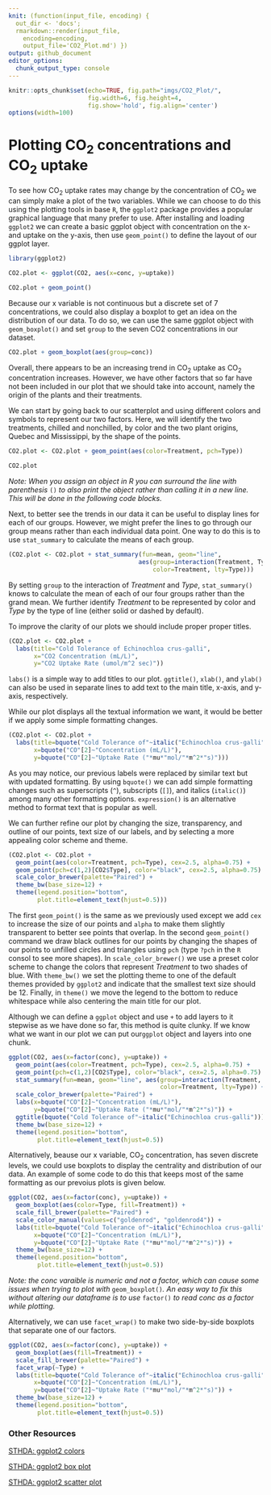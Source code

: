 ```yaml
---
knit: (function(input_file, encoding) {
  out_dir <- 'docs';
  rmarkdown::render(input_file,
    encoding=encoding,
    output_file='CO2_Plot.md') })
output: github_document
editor_options:
  chunk_output_type: console
---
```


```r
knitr::opts_chunk$set(echo=TRUE, fig.path="imgs/CO2_Plot/",
                      fig.width=6, fig.height=4,
                      fig.show='hold', fig.align='center')
options(width=100)
```

# Plotting CO<sub>2</sub> concentrations and CO<sub>2</sub> uptake

To see how CO<sub>2</sub> uptake rates may change by the concentration of CO<sub>2</sub> we can simply make a plot of the two variables.  While we can choose to do this using the plotting tools in base `R`, the `ggplot2` package provides a popular graphical language that many prefer to use.  After installing and loading `ggplot2` we can create a basic ggplot object with concentration on the x- and uptake on the y-axis, then use `geom_point()` to define the layout of our ggplot layer.
  
```r
library(ggplot2)

CO2.plot <- ggplot(CO2, aes(x=conc, y=uptake))

CO2.plot + geom_point()
```

Because our x variable is not continuous but a discrete set of 7 concentrations, we could also display a boxplot to get an idea on the distribution of our data.  To do so, we can use the same ggplot object with `geom_boxplot()` and set `group` to the seven CO2 concentrations in our dataset.

```r
CO2.plot + geom_boxplot(aes(group=conc))
```

Overall, there appears to be an increasing trend in CO<sub>2</sub> uptake as CO<sub>2</sub> concentration increases.  However, we have other factors that so far have not been included in our plot that we should take into account, namely the origin of the plants and their treatments.

We can start by going back to our scatterplot and using different colors and symbols to represent our two factors.  Here, we will identify the two treatments, chilled and nonchilled, by color and the two plant origins, Quebec and Mississippi, by the shape of the points.

```r
CO2.plot <- CO2.plot + geom_point(aes(color=Treatment, pch=Type))

CO2.plot
```

*Note: When you assign an object in R you can surround the line with parenthesis* `()` *to also print the object rather than calling it in a new line.  This will be done in the following code blocks.*

Next, to better see the trends in our data it can be useful to display lines for each of our groups.  However, we might prefer the lines to go through our group means rather than each individual data point.  One way to do this is to use `stat_summary` to calculate the means of each group.

```r
(CO2.plot <- CO2.plot + stat_summary(fun=mean, geom="line",
                                    aes(group=interaction(Treatment, Type),
                                        color=Treatment, lty=Type)))
```

By setting `group` to the interaction of *Treatment* and *Type*, `stat_summary()` knows to calculate the mean of each of our four groups rather than the grand mean.  We further identify *Treatment* to be represented by color and *Type* by the type of line (either solid or dashed by default).

To improve the clarity of our plots we should include proper proper titles.

```r
(CO2.plot <- CO2.plot +
  labs(title="Cold Tolerance of Echinochloa crus-galli",
       x="CO2 Concentration (mL/L)",
       y="CO2 Uptake Rate (umol/m^2 sec)"))
```

`labs()` is a simple way to add titles to our plot.  `ggtitle()`, `xlab()`, and `ylab()` can also be used in separate lines to add text to the main title, x-axis, and y-axis, respectively.

While our plot displays all the textual information we want, it would be better if we apply some simple formatting changes.

```r
(CO2.plot <- CO2.plot +
  labs(title=bquote("Cold Tolerance of"~italic("Echinochloa crus-galli")),
       x=bquote("CO"[2]~"Concentration (mL/L)"),
       y=bquote("CO"[2]~"Uptake Rate ("*mu*"mol/"*m^2*"s)")))
```

As you may notice, our previous labels were replaced by similar text but with updated formatting.  By using `bquote()` we can add simple formatting changes such as superscripts (`^`), subscripts (`[]`), and italics (`italic()`) among many other formatting options.  `expression()` is an alternative method to format text that is popular as well.

We can further refine our plot by changing the size, transparency, and outline of our points, text size of our labels, and by selecting a more appealing color scheme and theme.

```r
(CO2.plot <- CO2.plot +
  geom_point(aes(color=Treatment, pch=Type), cex=2.5, alpha=0.75) +
  geom_point(pch=c(1,2)[CO2$Type], color="black", cex=2.5, alpha=0.75) +
  scale_color_brewer(palette="Paired") +
  theme_bw(base_size=12) +
  theme(legend.position="bottom",
        plot.title=element_text(hjust=0.5)))
```

The first `geom_point()` is the same as we previously used except we add `cex` to increase the size of our points and `alpha` to make them slightly transparent to better see points that overlap.  In the second `geom_point()` command we draw black outlines for our points by changing the shapes of our points to unfilled circles and triangles using `pch` (type `?pch` in the `R` consol to see more shapes).  In `scale_color_brewer()` we use a preset color scheme to change the colors that represent *Treatment* to two shades of blue.  With `theme_bw()` we set the plotting theme to one of the default themes provided by `ggplot2` and indicate that the smallest text size should be 12.  Finally, in `theme()` we move the legend to the bottom to reduce whitespace while also centering the main title for our plot.

Although we can define a `ggplot` object and use `+` to add layers to it stepwise as we have done so far, this method is quite clunky.  If we know what we want in our plot we can put our`ggplot` object and layers into one chunk.

```r
ggplot(CO2, aes(x=factor(conc), y=uptake)) +
  geom_point(aes(color=Treatment, pch=Type), cex=2.5, alpha=0.75) +
  geom_point(pch=c(1,2)[CO2$Type], color="black", cex=2.5, alpha=0.75) +
  stat_summary(fun=mean, geom="line", aes(group=interaction(Treatment, Type),
                                          color=Treatment, lty=Type)) +
  scale_color_brewer(palette="Paired") +
  labs(x=bquote("CO"[2]~"Concentration (mL/L)"),
       y=bquote("CO"[2]~"Uptake Rate ("*mu*"mol/"*m^2*"s)")) +
  ggtitle(bquote("Cold Tolerance of"~italic("Echinochloa crus-galli"))) +
  theme_bw(base_size=12) +
  theme(legend.position="bottom",
        plot.title=element_text(hjust=0.5))
```

Alternatively, beause our x variable, CO<sub>2</sub> concentration, has seven discrete levels, we could use boxplots to display the centrality and distribution of our data.  An example of some code to do this that keeps most of the same formatting as our prevoius plots is given below.

```r
ggplot(CO2, aes(x=factor(conc), y=uptake)) +
  geom_boxplot(aes(color=Type, fill=Treatment)) +
  scale_fill_brewer(palette="Paired") +
  scale_color_manual(values=c("goldenrod", "goldenrod4")) +
  labs(title=bquote("Cold Tolerance of"~italic("Echinochloa crus-galli")),
       x=bquote("CO"[2]~"Concentration (mL/L)"),
       y=bquote("CO"[2]~"Uptake Rate ("*mu*"mol/"*m^2*"s)")) +
  theme_bw(base_size=12) +
  theme(legend.position="bottom",
        plot.title=element_text(hjust=0.5))
```

*Note: the conc varaible is numeric and not a factor, which can cause some issues when trying to plot with* `geom_boxplot()`*.  An easy way to fix this without altering our dataframe is to use* `factor()` *to read conc as a factor while plotting.*

Alternatively, we can use `facet_wrap()` to make two side-by-side boxplots that separate one of our factors.

```r
ggplot(CO2, aes(x=factor(conc), y=uptake)) +
  geom_boxplot(aes(fill=Treatment)) +
  scale_fill_brewer(palette="Paired") +
  facet_wrap(~Type) +
  labs(title=bquote("Cold Tolerance of"~italic("Echinochloa crus-galli")),
       x=bquote("CO"[2]~"Concentration (mL/L)"),
       y=bquote("CO"[2]~"Uptake Rate ("*mu*"mol/"*m^2*"s)")) +
  theme_bw(base_size=12) +
  theme(legend.position="bottom",
        plot.title=element_text(hjust=0.5))
```



\newline
\newline

### Other Resources

[STHDA: ggplot2 colors](http://www.sthda.com/english/wiki/ggplot2-colors-how-to-change-colors-automatically-and-manually)

[STHDA: ggplot2 box plot](http://www.sthda.com/english/wiki/ggplot2-box-plot-quick-start-guide-r-software-and-data-visualization)

[STHDA: ggplot2 scatter plot](http://www.sthda.com/english/wiki/ggplot2-scatter-plots-quick-start-guide-r-software-and-data-visualization)